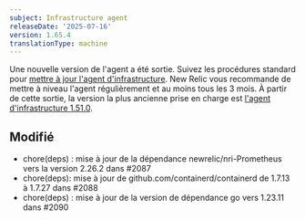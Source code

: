 ```yaml
---
subject: Infrastructure agent
releaseDate: '2025-07-16'
version: 1.65.4
translationType: machine
---
```


Une nouvelle version de l&apos;agent a été sortie. Suivez les procédures standard pour [mettre à jour l&apos;agent d&apos;infrastructure](https://docs.newrelic.com/docs/infrastructure/install-configure-manage-infrastructure/update-or-uninstall/update-infrastructure-agent). New Relic vous recommande de mettre à niveau l&apos;agent régulièrement et au moins tous les 3 mois. À partir de cette sortie, la version la plus ancienne prise en charge est [l&apos;agent d&apos;infrastructure 1.51.0](https://docs.newrelic.com/docs/release-notes/infrastructure-release-notes/infrastructure-agent-release-notes/new-relic-infrastructure-agent-1510/).

## Modifié

* chore(deps) : mise à jour de la dépendance newrelic/nri-Prometheus vers la version 2.26.2 dans #2087
* chore(deps): mise à jour de github.com/containerd/containerd de 1.7.13 à 1.7.27 dans #2088
* chore(deps) : mise à jour de la version de dépendance go vers 1.23.11 dans #2090